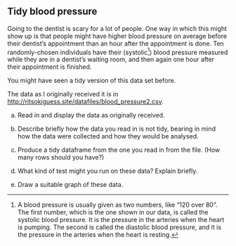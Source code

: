 ## Tidy blood pressure

 Going to the dentist is scary for a lot of people. One way in which this might show up is that people might have higher blood pressure on average before their dentist's appointment than an hour after the appointment is done. Ten randomly-chosen individuals have their (systolic^[A blood pressure is usually given as two numbers, like "120 over 80". The first number, which is the one shown in our data, is called the systolic blood pressure. It is the pressure in the arteries when the heart is pumping. The second is called the diastolic blood pressure, and it is the pressure in the arteries when the heart is resting.])  blood pressure measured while they are in a dentist's waiting room, and then again one hour after their appointment is finished.

You might have seen a tidy version of this data set before.

The data as I originally received it is in  [http://ritsokiguess.site/datafiles/blood_pressure2.csv](http://ritsokiguess.site/datafiles/blood_pressure2.csv).




(a) Read in and display the data as originally received.



(b) Describe briefly how the data you read in is not tidy, bearing in mind how the data were collected and how they would be analysed.



(c) Produce a tidy dataframe from the one you read in from the file. (How many rows should you have?)



(d) What kind of test might you run on these data? Explain briefly.



(e) Draw a suitable graph of these data.





